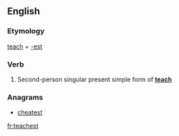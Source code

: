 ==English==

===Etymology===
[[teach]] + [[-est]]

===Verb===
{{en-verb form}}

# {{context|archaic|lang=en}} Second-person singular present simple form of '''[[teach]]'''

===Anagrams===
* [[cheatest#English|cheatest]]

[[fr:teachest]]
